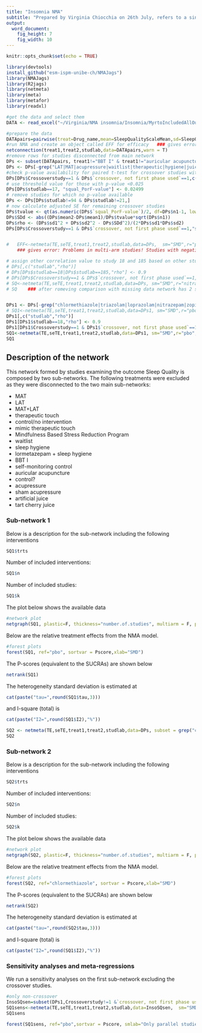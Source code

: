 ```yaml
---
title: "Insomnia NMA"
subtitle: "Prepared by Virginia Chiocchia on 26th July, refers to a single outcome analysis (Sleep Quality) in a frequentist setting"
output: 
  word_document: 
    fig_height: 7
    fig_width: 10
---
```


```r
knitr::opts_chunk$set(echo = TRUE)
```

<!-- Make sure you have the needed libraries from R-Cran and Github: -->
<!-- devtools -->
<!-- NMAJags -->
<!-- R2jags -->
<!-- netmeta -->
<!-- meta -->
<!-- metafor -->
<!-- readxl -->


```r
library(devtools)
install_github("esm-ispm-unibe-ch/NMAJags")
library(NMAJags)
library(R2jags)
library(netmeta)
library(meta)
library(metafor)
library(readxl)
```


```r
#get the data and select them
DATA <- read_excel("~/Virginia/NMA insomnia/Insomnia/MyrtoIncludedAllOutcomesClean27.6dVirgiRenamedInterventions.xlsx", na = "NA")

```




```r
#prepare the data
DATApairs=pairwise(treat=Drug_name,mean=SleepQualityScaleMean,sd=SleepQualityScaleSD,n=SleepQualityScaleParticipants, data=DATA, studlab = Final_ID_all, sm= "SMD")
#run NMA and create an object called EFF for efficacy   ### gives error because consists of 5 separate sub-networks so run netconnection first
netconnection(treat1,treat2,studlab,data=DATApairs,warn = T)
#remove rows for studies disconnected from main network
DPs <- subset(DATApairs, treat1!="BBT I" & treat1!="auricular acupuncture")
DPs <- DPs[-grep("LAT|MAT|acupressure|waitlist|therapeutic|hygiene|juice",DPs$treat2),]
#check p-value availability for paired t-test for crossover studies with both phases used
DPs[DPs$Crossoverstudy==1 & DPs$`crossover, not first phase used`==1,c("studlab","squal_PorF-value","squal_p=0, f=1")]
# use threshold value for those with p-value <0.025
DPs[DPs$studlab==17, "squal_PorF-value"] <- 0.02499
# remove studies for which no p-value available
DPs <- DPs[DPs$studlab!=94 & DPs$studlab!=21,]
# now calculate adjusted SE for remaining crossover studies
DPs$tvalue <- qt(as.numeric(DPs$`squal_PorF-value`)/2, df=DPs$n1-1, lower.tail = F)
DPs$SDd <- abs((DPs$mean2-DPs$mean1)/DPs$tvalue*sqrt(DPs$n1))
DPs$rho <- (DPs$sd1^2 + DPs$sd2^2 - DPs$SDd^2)/(2*DPs$sd1*DPs$sd2)
DPs[DPs$Crossoverstudy==1 & DPs$`crossover, not first phase used`==1,"seTE"] <- sqrt((1/DPs$n1+(DPs$TE^2)/(2*DPs$n1))*(2-2*DPs$rho))[DPs$Crossoverstudy==1 & DPs$`crossover, not first phase used`==1] 


#   EFF<-netmeta(TE,seTE,treat1,treat2,studlab,data=DPs,  sm="SMD",r="pbo",comb.fixed =F, comb.random = T, tol.multiarm = 0.05, details.chkmultiarm = T)    
    ### gives error: Problems in multi-arm studies! Studies with negative treatment   arm variance: '18', '185'

# assign other correlation value to study 18 and 185 based on other studies
# DPs[,c("studlab","rho")]
# DPs[DPs$studlab==18|DPs$studlab==185,"rho"] <- 0.9
# DPs[DPs$Crossoverstudy==1 & DPs$`crossover, not first phase used`==1,"seTE"] <- sqrt((1/DPs$n1+DPs$TE/(2*DPs$n1))*(2-2*DPs$rho))[DPs$Crossoverstudy==1 & DPs$`crossover, not first phase used`==1] 
# SQ<-netmeta(TE,seTE,treat1,treat2,studlab,data=DPs, sm="SMD",r="nitrazepam",comb.fixed =F, comb.random = T)
# SQ    ### after romeving comparison with missing data network has 2 subnetworks


DPs1 <- DPs[-grep("chlormethiazole|triazolam|loprazolam|nitrazepam|zopiclone",DPs$treat2),]
# SQ1<-netmeta(TE,seTE,treat1,treat2,studlab,data=DPs1, sm="SMD",r="pbo",comb.fixed =F, comb.random = T, details.chkmultiarm=TRUE)
DPs1[,c("studlab","rho")]
DPs1[DPs1$studlab==18,"rho"] <- 0.9
DPs1[DPs1$Crossoverstudy==1 & DPs1$`crossover, not first phase used`==1,"seTE"] <- sqrt((1/DPs1$n1+(DPs1$TE^2)/(2*DPs1$n1))*(2-2*DPs1$rho))[DPs1$Crossoverstudy==1 & DPs1$`crossover, not first phase used`==1] 
SQ1<-netmeta(TE,seTE,treat1,treat2,studlab,data=DPs1, sm="SMD",r="pbo",comb.fixed =F, comb.random = T)
SQ1

```

## Description of the network

This network formed by studies examining the outcome Sleep Quality is composed by two sub-networks.
The following treatments were excluded as they were disconnected to the two main sub-networks:

* MAT
* LAT
* MAT+LAT
* therapeutic touch
* control/no intervention
* mimic therapeutic touch
* Mindfulness Based Stress Reduction Program
* waitlist
* sleep hygiene
* lormetazepam + sleep hygiene
* BBT I
* self-monitoring control
* auricular acupuncture
* control?
* acupressure
* sham acupressure
* artificial juice
* tart cherry juice 


### Sub-network 1

Below is a description for the sub-network including the following interventions

```r
SQ1$trts
```


<!-- Below are the total number of participants in each of the included interventions -->
<!-- ```{r, echo=FALSE, message=FALSE, warning=FALSE} -->
<!-- #describe the data -->
<!-- tapply(DATAs$N_arm_total_stapf,DATAs$Drug_name,sum,na.rm=T) -->

<!-- ``` -->
Number of included interventions:
```r
SQ1$n
```
Number of included studies:
```r
SQ1$k
```



The plot below shows the available data

```r

#network plot
netgraph(SQ1, plastic=F, thickness="number.of.studies", multiarm = F, points=T, col=1)
```


Below are the relative treatment effects from the NMA model. 

```r

#forest plots
forest(SQ1, ref="pbo", sortvar = Pscore,xlab="SMD")
```

The P-scores (equivalent to the SUCRAs) are shown below
```r
netrank(SQ1)
```

The heterogeneity standard deviation is estimated at
```r
cat(paste("tau=",round(SQ1$tau,3)))
```
and I-square (total) is 
```r
cat(paste("I2=",round(SQ1$I2),"%"))
```

<!-- There is little/no/important evidence of inconsistency in the data. There are in total -->

<!-- ```{r echo=FALSE, message=FALSE, warning=FALSE} -->
<!-- split=netsplit(SQ1) -->
<!-- SIDEp=split$compare.random$p -->
<!-- SIDEp=SIDEp[!is.na(SIDEp)] -->
<!-- #proportion of inconsistent loops -->
<!-- cat(length(SIDEp)) -->
<!-- ``` -->

<!-- comparisons in the network, and there is inconsistency (according to SIDE p-value<0.10) in -->

<!-- ```{r, echo=F, message=FALSE, warning=FALSE} -->
<!-- cat(length(SIDEp[SIDEp<=0.1])) -->
<!-- ``` -->
<!-- loops which gives a % of inconsistent loops equal to -->
<!-- ```{r, echo=F, message=FALSE, warning=FALSE} -->
<!-- cat(paste(round((length(SIDEp[SIDEp<=0.1])/length(SIDEp))*100,1),"%")) -->
<!-- ``` -->



<!-- The p-value from the design-by-treatment test is -->

<!-- ```{r, echo=FALSE, message=FALSE, warning=FALSE} -->
<!-- a=decomp.design(SQ1) -->
<!-- print(round(a$Q.inc.random$pval,3)) -->
<!-- ``` -->




```r
SQ2 <- netmeta(TE,seTE,treat1,treat2,studlab,data=DPs, subset = grep("chlormethiazole|triazolam|loprazolam|nitrazepam",DPs$treat1), sm="SMD",r="chlormethiazole",comb.fixed =F, comb.random = T)
SQ2
```

### Sub-network 2

Below is a description for the sub-network including the following interventions

```r
SQ2$trts
```


<!-- Below are the total number of participants in each of the included interventions -->
<!-- ```{r, echo=FALSE, message=FALSE, warning=FALSE} -->
<!-- #describe the data -->
<!-- tapply(DATAs$N_arm_total_stapf,DATAs$Drug_name,sum,na.rm=T) -->

<!-- ``` -->
Number of included interventions:
```r
SQ2$n
```
Number of included studies:
```r
SQ2$k
```



The plot below shows the available data

```r

#network plot
netgraph(SQ2, plastic=F, thickness="number.of.studies", multiarm = F, points=T, col=1)
```

Below are the relative treatment effects from the NMA model. 

```r

#forest plots
forest(SQ2, ref="chlormethiazole", sortvar = Pscore,xlab="SMD")
```

The P-scores (equivalent to the SUCRAs) are shown below
```r
netrank(SQ2)
```

The heterogeneity standard deviation is estimated at
```r
cat(paste("tau=",round(SQ2$tau,3)))
```
and I-square (total) is 
```r
cat(paste("I2=",round(SQ1$I2),"%"))
```


### Sensitivity analyses and meta-regressions

We run a sensitivity analyses on the first sub-network excluding the crossover studies.
```r

#only non-crossover
InsoSQsen=subset(DPs1,Crossoverstudy!=1 &`crossover, not first phase used`!=1)  ### can I just take a subset of the previous pairwise dataset? or do I need to do a subset of the original dataset and then do the pairwise again?
SQ1sens<-netmeta(TE,seTE,treat1,treat2,studlab,data=InsoSQsen,  sm="SMD",comb.fixed =F, comb.random = T)
SQ1sens


```

```r

forest(SQ1sens, ref="pbo",sortvar = Pscore, smlab="Only parallel studies", fontsize=10)


```

